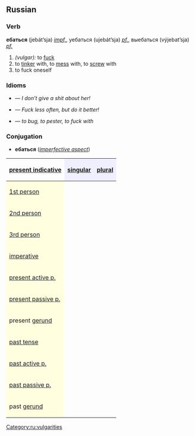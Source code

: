 ==Russian==
[[Category:ru:vulgarities]]
===Verb===
'''ебаться''' (jebát’sja) ''[[impf.]]'', уебаться (ujebát’sja) ''[[pf.]]'', выебаться (výjebat’sja) ''[[pf.]]''

#''(vulgar):'' to [[fuck]]
#to [[tinker]] with, to [[mess]] with, to [[screw]] with
#to fuck oneself

===Idioms===
*{{RUchar|Еби́сь [[она|она́]] [[в]] [[рот]]!}} — ''I don’t give a shit about her!''
*{{RUchar|Еби́тесь [[реже|ре́же]], [[аккуратный|аккура́тней]]!}} — ''Fuck less often, but do it better!''
*{{RUchar|еба́ть [[мозг|мозги́]]}} — ''to bug, to pester, to fuck with''

===Conjugation===
*'''ебаться''' (''[[imperfective aspect]]'')

{| border="1" cellpadding="4" cellspacing="0"
!
[[present indicative]]
! style="background-color: #EFEFFF" align="center"|[[singular]]
! style="background-color: #EFEFFF" align="center"|[[plural]]
|-
! style="background-color: #FFFFE0" align="left"|[[first person|1st person]]
| align="center"|{{RUchar|ебу́сь}}
| align="center"|{{RUchar|ебёмся}}
|-
! style="background-color: #FFFFE0" align="left"|[[second person|2nd person]]
| align="center"|{{RUchar|ебёшься}}
| align="center"|{{RUchar|ебётесь}}
|-
! style="background-color: #FFFFE0" align="left"|[[third person|3rd person]]
| align="center"|{{RUchar|ебётся}}
| align="center"|{{RUchar|ебу́тся}}
|-
! style="background-color: #FFFFE0" align="left"|[[imperative]]
| align="center"|{{RUchar|еби́сь}}
| align="center"|{{RUchar|еби́тесь}}
|-
! style="background-color: #FFFFE0" align="left"|[[present participle|present active p.]]
| align="center"|{{RUchar|ебу́щийся}}
| align="center"|{{RUchar| }}
|-
! style="background-color: #FFFFE0" align="left"|[[present participle|present passive p.]]
| align="center"|{{RUchar|—}}
| align="center"|{{RUchar| }}
|-
! style="background-color: #FFFFE0" align="left"|present [[gerund]]
| align="center"|{{RUchar|—}}
| align="center"|{{RUchar| }}
|-
! style="background-color: #FFFFE0" align="left"|[[past tense]]
| align="center"|{{RUchar|ёбся, ебла́сь, ебло́сь</br>еба́лся, еба́лась, еба́лось}}
| align="center"|{{RUchar|ебли́сь, еба́лись}}
|-
! style="background-color: #FFFFE0" align="left"|[[past participle|past active p.]]
| align="center"|{{RUchar|еба́вшийся}}
| align="center"|{{RUchar| }}
|-
! style="background-color: #FFFFE0" align="left"|[[past participle|past passive p.]]
| align="center"|{{RUchar|ёбанный}}
| align="center"|{{RUchar| }}
|-
! style="background-color: #FFFFE0" align="left"|past [[gerund]]
| align="center"|{{RUchar|—}}
| align="center"|{{RUchar| }}
|}